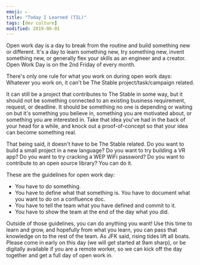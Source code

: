 ```yaml
---
emoji: ✏️
title: "Today I Learned (TIL)"
tags: [dev culture]
modified: 2019-06-01
---
```


Open work day is a day to break from the routine and build something new or different. It's a day to learn something new, try something new, invent something new, or generally flex your skills as an engineer and a creator. Open Work Day is on the 2nd Friday of every month.

There's only one rule for what you work on during open work days: Whatever you work on, it can't be The Stable project/task/campaign related.

It can still be a project that contributes to The Stable in some way, but it should not be something connected to an existing business requirement, request, or deadline. It should be something no one is depending or waiting on but it's something you believe in, something you are motivated about, or something you are interested in. Take that idea you've had in the back of your head for a while, and knock out a proof-of-concept so that your idea can become something real.

That being said, it doesn't have to be The Stable related. Do you want to build a small project in a new language? Do you want to try building a VR app? Do you want to try cracking a WEP WiFi password? Do you want to contribute to an open source library? You can do it.

These are the guidelines for open work day:

- You have to do something.
- You have to define what that something is. You have to document what you want to do on a confluence doc.
- You have to tell the team what you have defined and commit to it.
- You have to show the team at the end of the day what you did.

Outside of those guidelines, you can do anything you want! Use this time to learn and grow, and hopefully from what you learn, you can pass that knowledge on to the rest of the team. As JFK said, rising tides lift all boats. Please come in early on this day (we will get started at 9am sharp), or be digitally available if you are a remote worker, so we can kick off the day together and get a full day of open work in.